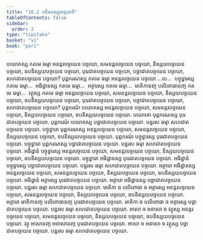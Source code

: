 ```yaml
---
title: "16.2 កថិនអនន្តរបច្ចយាទិ"
tableOfContents: false
sidebar:
  order: 2
type: "tipitaka"
basket: "vi"
book: "pari"
---
```



<DynamicBreadcrumb />

<Division number="404" book="pari">

<Paragraph number="1887" book="pari">
បយោគស្ស កតមេ ធម្មា អនន្តរបច្ចយេន បច្ចយោ, សមនន្តរបច្ចយេន បច្ចយោ, និស្សយបច្ចយេន បច្ចយោ, ឧបនិស្សយបច្ចយេន បច្ចយោ, បុរេជាតបច្ចយេន បច្ចយោ, បច្ឆាជាតបច្ចយេន បច្ចយោ, សហជាតបច្ចយេន បច្ចយោ? បុព្ពករណស្ស កតមេ ធម្មា អនន្តរបច្ចយេន បច្ចយោ …បេ…  បច្ចុទ្ធារស្ស កតមេ ធម្មា…  អធិដ្ឋានស្ស កតមេ ធម្មា…  អត្ថារស្ស កតមេ ធម្មា…  មាតិកានញ្ច បលិពោធានញ្ច កតមេ ធម្មា…  វត្ថុស្ស កតមេ ធម្មា អនន្តរបច្ចយេន បច្ចយោ, សមនន្តរបច្ចយេន បច្ចយោ, និស្សយបច្ចយេន បច្ចយោ, ឧបនិស្សយបច្ចយេន បច្ចយោ, បុរេជាតបច្ចយេន បច្ចយោ, បច្ឆាជាតបច្ចយេន បច្ចយោ, សហជាតបច្ចយេន បច្ចយោ?
</Paragraph>

<Paragraph number="1888" book="pari">
បុព្ពករណំ បយោគស្ស អនន្តរបច្ចយេន បច្ចយោ, សមនន្តរបច្ចយេន បច្ចយោ, និស្សយបច្ចយេន បច្ចយោ, ឧបនិស្សយបច្ចយេន បច្ចយោ. បយោគោ បុព្ពករណស្ស បុរេជាតបច្ចយេន បច្ចយោ. បុព្ពករណំ បយោគស្ស បច្ឆាជាតបច្ចយេន បច្ចយោ. បន្នរស ធម្មា សហជាតបច្ចយេន បច្ចយោ. បច្ចុទ្ធារោ បុព្ពករណស្ស អនន្តរបច្ចយេន បច្ចយោ, សមនន្តរបច្ចយេន បច្ចយោ, និស្សយបច្ចយេន បច្ចយោ, ឧបនិស្សយបច្ចយេន បច្ចយោ. បុព្ពករណំ បច្ចុទ្ធារស្ស បុរេជាតបច្ចយេន បច្ចយោ. បច្ចុទ្ធារោ បុព្ពករណស្ស បច្ឆាជាតបច្ចយេន បច្ចយោ. បន្នរស ធម្មា សហជាតបច្ចយេន បច្ចយោ. អធិដ្ឋានំ បច្ចុទ្ធារស្ស អនន្តរបច្ចយេន បច្ចយោ, សមនន្តរបច្ចយេន បច្ចយោ, និស្សយបច្ចយេន បច្ចយោ, ឧបនិស្សយបច្ចយេន បច្ចយោ. បច្ចុទ្ធារោ អធិដ្ឋានស្ស បុរេជាតបច្ចយេន បច្ចយោ. អធិដ្ឋានំ បច្ចុទ្ធារស្ស បច្ឆាជាតបច្ចយេន បច្ចយោ. បន្នរស ធម្មា សហជាតបច្ចយេន បច្ចយោ. អត្ថារោ អធិដ្ឋានស្ស អនន្តរបច្ចយេន បច្ចយោ, សមនន្តរបច្ចយេន បច្ចយោ, និស្សយបច្ចយេន បច្ចយោ, ឧបនិស្សយបច្ចយេន បច្ចយោ. អធិដ្ឋានំ អត្ថារស្ស បុរេជាតបច្ចយេន បច្ចយោ. អត្ថារោ អធិដ្ឋានស្ស បច្ឆាជាតបច្ចយេន បច្ចយោ. បន្នរស ធម្មា សហជាតបច្ចយេន បច្ចយោ. មាតិកា ច បលិពោធា ច អត្ថារស្ស អនន្តរបច្ចយេន បច្ចយោ, សមនន្តរបច្ចយេន បច្ចយោ, និស្សយបច្ចយេន បច្ចយោ, ឧបនិស្សយបច្ចយេន បច្ចយោ. អត្ថារោ មាតិកានញ្ច បលិពោធានញ្ច បុរេជាតបច្ចយេន បច្ចយោ. មាតិកា ច បលិពោធា ច អត្ថារស្ស បច្ឆាជាតបច្ចយេន បច្ចយោ. បន្នរស ធម្មា សហជាតបច្ចយេន បច្ចយោ. អាសា ច អនាសា ច វត្ថុស្ស អនន្តរបច្ចយេន បច្ចយោ, សមនន្តរបច្ចយេន បច្ចយោ, និស្សយបច្ចយេន បច្ចយោ, ឧបនិស្សយបច្ចយេន បច្ចយោ. វត្ថុ អាសានញ្ច អនាសានញ្ច បុរេជាតបច្ចយេន បច្ចយោ. អាសា ច អនាសា ច វត្ថុស្ស បច្ឆាជាតបច្ចយេន បច្ចយោ. បន្នរស ធម្មា សហជាតបច្ចយេន បច្ចយោ.
</Paragraph>
</Division>